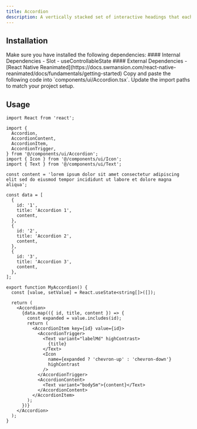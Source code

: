 ```yaml
---
title: Accordion
description: A vertically stacked set of interactive headings that each reveal an associated section of content.
---
```



## Installation

<Steps>

<Step>
Make sure you have installed the following dependencies:
#### Internal Dependencies
  - <Link href={'/docs/utils/slot'}>Slot</Link>
  - <Link href={'/docs/hooks/useControllableState'}>useControllableState</Link>
#### External Dependencies
  - [React Native Reanimated](https://docs.swmansion.com/react-native-reanimated/docs/fundamentals/getting-started)
</Step>

<Step>
Copy and paste the following code into `components/ui/Accordion.tsx`.
<DynamicCodeBlock lang="tsx" code={readComponentFile('Accordion')} />
</Step>

<Step>
Update the import paths to match your project setup.
</Step>

</Steps>

## Usage

```tsx title="MyAccordion.tsx"
import React from 'react';

import {
  Accordion,
  AccordionContent,
  AccordionItem,
  AccordionTrigger,
} from '@/components/ui/Accordion';
import { Icon } from '@/components/ui/Icon';
import { Text } from '@/components/ui/Text';

const content = 'lorem ipsum dolor sit amet consectetur adipiscing elit sed do eiusmod tempor incididunt ut labore et dolore magna aliqua';

const data = [
  {
    id: '1',
    title: 'Accordion 1',
    content,
  },
  {
    id: '2',
    title: 'Accordion 2',
    content,
  },
  {
    id: '3',
    title: 'Accordion 3',
    content,
  },
];

export function MyAccordion() {
  const [value, setValue] = React.useState<string[]>([]);

  return (
    <Accordion>
      {data.map(({ id, title, content }) => {
        const expanded = value.includes(id);
        return (
          <AccordionItem key={id} value={id}>
            <AccordionTrigger>
              <Text variant="labelMd" highContrast>
                {title}
              </Text>
              <Icon
                name={expanded ? 'chevron-up' : 'chevron-down'}
                highContrast
              />
            </AccordionTrigger>
            <AccordionContent>
              <Text variant="bodySm">{content}</Text>
            </AccordionContent>
          </AccordionItem>
        );
      })}
    </Accordion>
  );
}
```